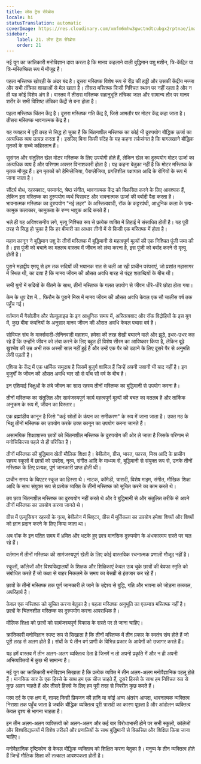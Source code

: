 ```yaml
---
title: लोस ट्रेस सेरेब्रोस
locale: hi
statusTranslation: automatic
coverImage: https://res.cloudinary.com/xmfm6mhw3gwctndtcubgx2rptnae/image/upload/v1740337243/small_cover_educacion_fundamental_a051170f1c.webp
sidebar:
    label: 21. लोस ट्रेस सेरेब्रोस
    order: 21
---
```

नई युग का क्रांतिकारी मनोविज्ञान दावा करता है कि मानव कहलाने वाली बुद्धिमान पशु मशीन, त्रि-केंद्रित या त्रि-मस्तिष्कित रूप में मौजूद है।

पहला मस्तिष्क खोपड़ी के अंदर बंद है। दूसरा मस्तिष्क विशेष रूप से रीढ़ की हड्डी और उसकी केंद्रीय मज्जा और सभी तंत्रिका शाखाओं से मेल खाता है। तीसरा मस्तिष्क किसी निश्चित स्थान पर नहीं रहता है और न ही यह कोई विशेष अंग है। वास्तव में तीसरा मस्तिष्क सहानुभूति तंत्रिका जाल और सामान्य तौर पर मानव शरीर के सभी विशिष्ट तंत्रिका केंद्रों से बना होता है।

पहला मस्तिष्क चिंतन केंद्र है। दूसरा मस्तिष्क गति केंद्र है, जिसे आमतौर पर मोटर केंद्र कहा जाता है। तीसरा मस्तिष्क भावनात्मक केंद्र है।

यह व्यवहार में पूरी तरह से सिद्ध हो चुका है कि चिंतनशील मस्तिष्क का कोई भी दुरुपयोग बौद्धिक ऊर्जा का अत्यधिक व्यय उत्पन्न करता है। इसलिए बिना किसी संदेह के यह कहना तर्कसंगत है कि पागलखाने बौद्धिक मृतकों के सच्चे कब्रिस्तान हैं।

सुसंगत और संतुलित खेल मोटर मस्तिष्क के लिए उपयोगी होते हैं, लेकिन खेल का दुरुपयोग मोटर ऊर्जा का अत्यधिक व्यय है और परिणाम अक्सर विनाशकारी होता है। यह कहना बेतुका नहीं है कि मोटर मस्तिष्क के मृतक मौजूद हैं। इन मृतकों को हेमिप्लेजिया, पैराप्लेजिया, प्रगतिशील पक्षाघात आदि के रोगियों के रूप में जाना जाता है।

सौंदर्य बोध, रहस्यवाद, परमानंद, श्रेष्ठ संगीत, भावनात्मक केंद्र को विकसित करने के लिए आवश्यक हैं, लेकिन इस मस्तिष्क का दुरुपयोग व्यर्थ घिसावट और भावनात्मक ऊर्जा की बर्बादी पैदा करता है। भावनात्मक मस्तिष्क का दुरुपयोग "नई लहर" के अस्तित्ववादी, रॉक के कट्टरपंथी, आधुनिक कला के छद्म-कामुक कलाकार, कामुकता के रुग्ण भावुक आदि करते हैं।

भले ही यह अविश्वसनीय लगे, मृत्यु निश्चित रूप से प्रत्येक व्यक्ति में तिहाई में संसाधित होती है। यह पूरी तरह से सिद्ध हो चुका है कि हर बीमारी का आधार तीनों में से किसी एक मस्तिष्क में होता है।

महान कानून ने बुद्धिमान पशु के तीनों मस्तिष्क में बुद्धिमानी से महत्वपूर्ण मूल्यों की एक निश्चित पूंजी जमा की है। इस पूंजी को बचाने का मतलब वास्तव में जीवन को लंबा करना है, इस पूंजी को बर्बाद करने से मृत्यु होती है।

पुराने महाद्वीप एमयू से हम तक सदियों की भयानक रात से चली आ रही प्राचीन परंपराएं, जो प्रशांत महासागर में स्थित थी, का दावा है कि मानव जीवन की औसत अवधि बारह से पंद्रह शताब्दियों के बीच थी।

सभी युगों में सदियों के बीतने के साथ, तीनों मस्तिष्क के गलत उपयोग से जीवन धीरे-धीरे छोटा होता गया।

केम के धूप देश में... फिरौन के पुराने मिस्र में मानव जीवन की औसत अवधि केवल एक सौ चालीस वर्ष तक पहुँच गई।

वर्तमान में गैसोलीन और सेल्युलाइड के इन आधुनिक समय में, अस्तित्ववाद और रॉक विद्रोहियों के इस युग में, कुछ बीमा कंपनियों के अनुसार मानव जीवन की औसत अवधि केवल पचास वर्ष है।

सोवियत संघ के मार्क्सवादी-लेनिनवादी महाशय, हमेशा की तरह शेखी बघारने वाले और झूठे, इधर-उधर कह रहे हैं कि उन्होंने जीवन को लंबा करने के लिए बहुत ही विशेष सीरम का आविष्कार किया है, लेकिन बूढ़े ख्रुश्चेव की उम्र अभी तक अस्सी साल नहीं हुई है और उन्हें एक पैर को उठाने के लिए दूसरे पैर से अनुमति लेनी पड़ती है।

एशिया के केंद्र में एक धार्मिक समुदाय है जिसमें बुजुर्ग शामिल हैं जिन्हें अपनी जवानी भी याद नहीं है। इन बुजुर्गों के जीवन की औसत अवधि चार सौ से पाँच सौ वर्ष के बीच है।

इन एशियाई भिक्षुओं के लंबे जीवन का सारा रहस्य तीनों मस्तिष्क का बुद्धिमानी से उपयोग करना है।

तीनों मस्तिष्क का संतुलित और सामंजस्यपूर्ण कार्य महत्वपूर्ण मूल्यों की बचत का मतलब है और तार्किक अनुक्रम के रूप में, जीवन का विस्तार।

एक ब्रह्मांडीय कानून है जिसे "कई स्रोतों के कंपन का समीकरण" के रूप में जाना जाता है। उक्त मठ के भिक्षु तीनों मस्तिष्क का उपयोग करके उक्त कानून का उपयोग करना जानते हैं।

असामयिक शिक्षाशास्त्र छात्रों को चिंतनशील मस्तिष्क के दुरुपयोग की ओर ले जाता है जिसके परिणाम से मनोचिकित्सा पहले से ही परिचित है।

तीनों मस्तिष्क की बुद्धिमान खेती मौलिक शिक्षा है। बेबीलोन, ग्रीस, भारत, फारस, मिस्र आदि के प्राचीन रहस्य स्कूलों में छात्रों को उपदेश, नृत्य, संगीत आदि के माध्यम से, बुद्धिमानी से संयुक्त रूप से, उनके तीनों मस्तिष्क के लिए प्रत्यक्ष, पूर्ण जानकारी प्राप्त होती थी।

प्राचीन समय के थिएटर स्कूल का हिस्सा थे। नाटक, कॉमेडी, त्रासदी, विशेष माइम, संगीत, मौखिक शिक्षा आदि के साथ संयुक्त रूप से प्रत्येक व्यक्ति के तीनों मस्तिष्क को सूचित करने का काम करते थे।

तब छात्र चिंतनशील मस्तिष्क का दुरुपयोग नहीं करते थे और वे बुद्धिमानी से और संतुलित तरीके से अपने तीनों मस्तिष्क का उपयोग करना जानते थे।

ग्रीस में एल्यूसियन रहस्यों के नृत्य, बेबीलोन में थिएटर, ग्रीस में मूर्तिकला का उपयोग हमेशा शिष्यों और शिष्यों को ज्ञान प्रदान करने के लिए किया जाता था।

अब रॉक के इन पतित समय में भ्रमित और भटके हुए छात्र मानसिक दुरुपयोग के अंधकारमय रास्ते पर चल रहे हैं।

वर्तमान में तीनों मस्तिष्क की सामंजस्यपूर्ण खेती के लिए कोई वास्तविक रचनात्मक प्रणाली मौजूद नहीं है।

स्कूलों, कॉलेजों और विश्वविद्यालयों के शिक्षक और शिक्षिकाएं केवल ऊब चुके छात्रों की बेवफा स्मृति को संबोधित करते हैं जो कक्षा से बाहर निकलने के समय का बेसब्री से इंतजार कर रहे हैं।

छात्रों के तीनों मस्तिष्क तक पूर्ण जानकारी ले जाने के उद्देश्य से बुद्धि, गति और भावना को जोड़ना तत्काल, अपरिहार्य है।

केवल एक मस्तिष्क को सूचित करना बेतुका है। पहला मस्तिष्क अनुभूति का एकमात्र मस्तिष्क नहीं है। छात्रों के चिंतनशील मस्तिष्क का दुरुपयोग करना आपराधिक है।

मौलिक शिक्षा को छात्रों को सामंजस्यपूर्ण विकास के रास्ते पर ले जाना चाहिए।

क्रांतिकारी मनोविज्ञान स्पष्ट रूप से सिखाता है कि तीनों मस्तिष्क में तीन प्रकार के स्वतंत्र संघ होते हैं जो पूरी तरह से अलग होते हैं। संघों के ये तीन वर्ग प्राणी के विभिन्न प्रकार के आवेगों को उजागर करते हैं।

यह हमें वास्तव में तीन अलग-अलग व्यक्तित्व देता है जिनमें न तो अपनी प्रकृति में और न ही अपनी अभिव्यक्तियों में कुछ भी सामान्य है।

नई युग का क्रांतिकारी मनोविज्ञान सिखाता है कि प्रत्येक व्यक्ति में तीन अलग-अलग मनोवैज्ञानिक पहलू होते हैं। मानसिक सार के एक हिस्से के साथ हम एक चीज चाहते हैं, दूसरे हिस्से के साथ हम निश्चित रूप से कुछ अलग चाहते हैं और तीसरे हिस्से के लिए हम पूरी तरह से विपरीत कुछ करते हैं।

परम दर्द के एक क्षण में, शायद किसी प्रियजन की हानि या कोई अन्य अंतरंग आपदा, भावनात्मक व्यक्तित्व निराशा तक पहुँच जाता है जबकि बौद्धिक व्यक्तित्व पूरी त्रासदी का कारण पूछता है और आंदोलन व्यक्तित्व केवल दृश्य से भागना चाहता है।

इन तीन अलग-अलग व्यक्तित्वों को अलग-अलग और कई बार विरोधाभासी होने पर सभी स्कूलों, कॉलेजों और विश्वविद्यालयों में विशेष तरीकों और प्रणालियों के साथ बुद्धिमानी से विकसित और शिक्षित किया जाना चाहिए।

मनोवैज्ञानिक दृष्टिकोण से केवल बौद्धिक व्यक्तित्व को शिक्षित करना बेतुका है। मनुष्य के तीन व्यक्तित्व होते हैं जिन्हें मौलिक शिक्षा की तत्काल आवश्यकता होती है।

